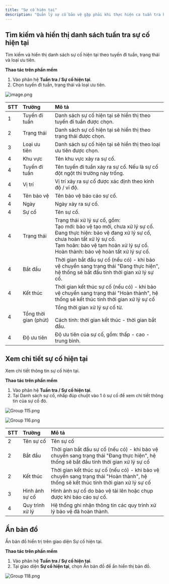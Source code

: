 ```yaml
---
title: "Sự cố hiện tại"
description: "Quản lý sự cố bảo vệ gặp phải khi thực hiện ca tuần tra hoặc sự cố đột ngột."
---
```


## Tìm kiếm và hiển thị danh sách tuần tra sự cố hiện tại

Tìm kiếm và hiển thị danh sách sự cố hiện tại theo tuyến đi tuần, trạng thái và loại ưu tiên.

**Thao tác trên phần mềm**

1. Vào phân hệ **Tuần tra / Sự cố hiện tại**.
2. Chọn tuyến đi tuần, trạng thái và loại ưu tiên.

![image.png](/images/image.png)

| STT | Trường                | Mô tả                                                                                                                                                                                                                                           |
| :-- | :-------------------- | :---------------------------------------------------------------------------------------------------------------------------------------------------------------------------------------------------------------------------------------------- |
| 1   | Tuyến đi tuần         | Danh sách sự cố hiện tại sẽ hiển thị theo tuyến đi tuần được chọn.                                                                                                                                                                              |
| 2   | Trạng thái            | Danh sách sự cố hiện tại sẽ hiển thị theo trạng thái được chọn.                                                                                                                                                                                 |
| 3   | Loại ưu tiên          | Danh sách sự cố hiện tại sẽ hiển thị theo loại ưu tiên được chọn.                                                                                                                                                                               |
| 4   | Khu vực               | Tên khu vực xảy ra sự cố.                                                                                                                                                                                                                       |
| 4   | Tuyến đi tuần         | Tên tuyến đi tuần xảy ra sự cố. Nếu là sự cố đột ngột thì trường này trống.                                                                                                                                                                     |
| 4   | Vị trí                | Vị trí xảy ra sự cố được xác định theo kinh độ / vĩ độ.                                                                                                                                                                                         |
| 4   | Tên bảo vệ            | Tên bảo vệ báo cáo sự cố.                                                                                                                                                                                                                       |
| 4   | Ngày                  | Ngày xảy ra sự cố.                                                                                                                                                                                                                              |
| 4   | Sự cố                 | Tên sự cố.                                                                                                                                                                                                                                      |
| 4   | Trạng thái            | Trạng thái xử lý sự cố, gồm:<br />Tạo mới: bảo vệ tạo mới, chưa xử lý sự cố.<br />Đang thực hiện: bảo vệ đang xử lý sự cố, chưa hoàn tất xử lý sự cố.<br />Tạm hoãn: bảo vệ tạm hoãn xử lý sự cố.<br />Hoàn thành: bảo vệ hoàn tất xử lý sự cố. |
| 4   | Bắt đầu               | Thời gian bắt đầu sự cố (nếu có) - khi bảo vệ chuyển sang trạng thái "Đang thực hiện", hệ thống sẽ bắt đầu tính thời gian xử lý sự cố.                                                                                                          |
| 4   | Kết thúc              | Thời gian kết thúc sự cố (nếu có) - khi bảo vệ chuyển sang trạng thái "Hoàn thành", hệ thống sẽ kết thúc tính thời gian xử lý sự cố                                                                                                             |
| 4   | Tổng thời gian (phút) | Tổng thời gian xử lý sự cố từ.<br /><br />Cách tính: thời gian kết thúc - thời gian bắt đầu.                                                                                                                                                    |
| 4   | Độ ưu tiên            | Độ ưu tiên của sự cố, gồm: thấp - cao - trung bình.                                                                                                                                                                                             |

## Xem chi tiết sự cố hiện tại

Xem chi tiết thông tin sự cố hiện tại.

**Thao tác trên phần mềm**

1. Vào phân hệ **Tuần tra / Sự cố hiện tại**.
2. Tại Danh sách sự cố, nhấp đúp chuột vào 1 ô sự cố để xem chi tiết thông tin của sự cố đó.

![Group 115.png](/images/Group115.png)

![Group 116.png](/images/Group116.png)

| STT | Trường          | Mô tả                                                                                                                                 |
| :-- | :-------------- | :------------------------------------------------------------------------------------------------------------------------------------ |
| 2   | Tên sự cố       | Tên sự cố                                                                                                                             |
| 2   | Bắt đầu         | Thời gian bắt đầu sự cố (nếu có) - khi bảo vệ chuyển sang trạng thái "Đang thực hiện", hệ thống sẽ bắt đầu tính thời gian xử lý sự cố |
| 2   | Kết thúc        | Thời gian kết thúc sự cố (nếu có) - khi bảo vệ chuyển sang trạng thái "Hoàn thành", hệ thống sẽ kết thúc tính thời gian xử lý sự cố   |
| 3   | Hình ảnh sự cố  | Hình ảnh sự cố do bảo vệ tải lên hoặc chụp được khi báo cáo sự cố.                                                                    |
| 4   | Quy trình xử lý | Hệ thống ghi nhận thông tin các quy trình xử lý bảo vệ đã hoàn thành.                                                                 |

## Ẩn bản đồ

Ẩn bản đồ hiển trị trên giao diện Sự cố hiện tại.

**Thao tác trên phần mềm**

1. Vào phân hệ **Tuần tra / Sự cố hiện tại**.
2. Tại giao diện **Sự cố hiện tại**, chọn Ẩn bản đồ để ẩn hiển thị bản đồ.

![Group 118.png](/images/Group118.png)
